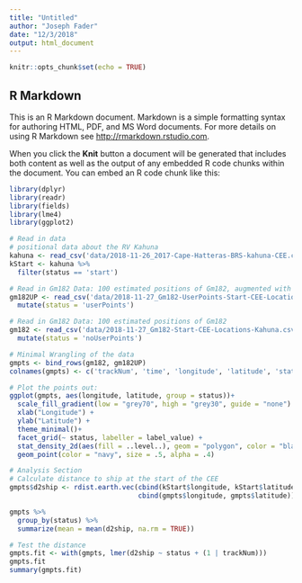 ```yaml
---
title: "Untitled"
author: "Joseph Fader"
date: "12/3/2018"
output: html_document
---
```


```r
knitr::opts_chunk$set(echo = TRUE)
```

## R Markdown

This is an R Markdown document. Markdown is a simple formatting syntax for authoring HTML, PDF, and MS Word documents. For more details on using R Markdown see <http://rmarkdown.rstudio.com>.

When you click the **Knit** button a document will be generated that includes both content as well as the output of any embedded R code chunks within the document. You can embed an R code chunk like this:

```r
library(dplyr)
library(readr)
library(fields)
library(lme4)
library(ggplot2)
```

```r
# Read in data
# positional data about the RV Kahuna
kahuna <- read_csv('data/2018-11-26_2017-Cape-Hatteras-BRS-kahuna-CEE.csv')
kStart <- kahuna %>% 
  filter(status == 'start')

# Read in Gm182 Data: 100 estimated positions of Gm182, augmented with focal follow data
gm182UP <- read_csv('data/2018-11-27_Gm182-UserPoints-Start-CEE-Locations-Kahuna.csv') %>% 
  mutate(status = 'userPoints')

# Read in Gm182 Data: 100 estimated positions of Gm182
gm182 <- read_csv('data/2018-11-27_Gm182-Start-CEE-Locations-Kahuna.csv') %>% 
  mutate(status = 'noUserPoints')
```

```r
# Minimal Wrangling of the data
gmpts <- bind_rows(gm182, gm182UP)
colnames(gmpts) <- c('trackNum', 'time', 'longitude', 'latitude', 'status')
```

```r
# Plot the points out:
ggplot(gmpts, aes(longitude, latitude, group = status))+
  scale_fill_gradient(low = "grey70", high = "grey30", guide = "none") +
  xlab("Longitude") +
  ylab("Latitude") +
  theme_minimal()+
  facet_grid(~ status, labeller = label_value) +
  stat_density_2d(aes(fill = ..level..), geom = "polygon", color = "black", size = 0.2, alpha = 0.5) +
  geom_point(color = "navy", size = .5, alpha = .4)
```

``` r
# Analysis Section
# Calculate distance to ship at the start of the CEE
gmpts$d2ship <- rdist.earth.vec(cbind(kStart$longitude, kStart$latitude), 
                                cbind(gmpts$longitude, gmpts$latitude))

gmpts %>% 
  group_by(status) %>% 
  summarize(mean = mean(d2ship, na.rm = TRUE))

# Test the distance
gmpts.fit <- with(gmpts, lmer(d2ship ~ status + (1 | trackNum)))
gmpts.fit
summary(gmpts.fit)
```

